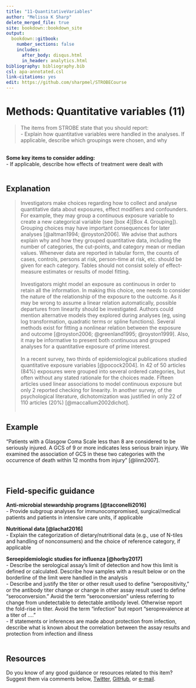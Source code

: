 ---
title: "11-QuantitativeVariables"
author: "Melissa K Sharp"
delete_merged_file: true
site: bookdown::bookdown_site
output:
  bookdown::gitbook:
    number_sections: false 
    includes: 
      after_body: disqus.html
      in_header: analytics.html
bibliography: bibliography.bib
csl: apa-annotated.csl
link-citations: yes
edit: https://github.com/sharpmel/STROBECourse
---

# Methods: Quantitative variables (11)
> The items from STROBE state that you should report:   
-	Explain how quantitative variables were handled in the analyses. If applicable, describe which groupings were chosen, and why

</br>
**Some key items to consider adding:**  
- If applicable, describe how effects of treatment were dealt with  
</br>

## Explanation  
> Investigators make choices regarding how to collect and analyse quantitative data about exposures, effect modifiers and confounders. For example, they may group a continuous exposure variable to create a new categorical variable (see [box 4][Box 4. Grouping]). Grouping choices may have important consequences for later analyses [@altman1994; @royston2006]. We advise that authors explain why and how they grouped quantitative data, including the number of categories, the cut-points, and category mean or median values. Whenever data are reported in tabular form, the counts of cases, controls, persons at risk, person-time at risk, etc. should be given for each category. Tables should not consist solely of effect-measure estimates or results of model fitting.  
</br>
Investigators might model an exposure as continuous in order to retain all the information. In making this choice, one needs to consider the nature of the relationship of the exposure to the outcome. As it may be wrong to assume a linear relation automatically, possible departures from linearity should be investigated. Authors could mention alternative models they explored during analyses (eg, using log transformation, quadratic terms or spline functions). Several methods exist for fitting a nonlinear relation between the exposure and outcome [@royston2006; @greenland1995; @royston1999]. Also, it may be informative to present both continuous and grouped analyses for a quantitative exposure of prime interest.  
</br>
In a recent survey, two thirds of epidemiological publications studied quantitative exposure variables [@pocock2004]. In 42 of 50 articles (84%) exposures were grouped into several ordered categories, but often without any stated rationale for the choices made. Fifteen articles used linear associations to model continuous exposure but only 2 reported checking for linearity. In another survey, of the psychological literature, dichotomization was justified in only 22 of 110 articles (20%) [@maccallum2002dichot].  
</br>

## Example  
“Patients with a Glasgow Coma Scale less than 8 are considered to be seriously injured. A GCS of 9 or more indicates less serious brain injury. We examined the association of GCS in these two categories with the occurrence of death within 12 months from injury” [@linn2007].  
</br></br>

## Field-specific guidance  
**Anti-microbial stewardship programs [@tacconelli2016]**  
- Provide subgroup analyses for immunocompromised, surgical/medical patients and patients in intensive care units, if applicable </br>

**Nutritional data [@lachat2016]**  
- Explain the categorization of dietary/nutritional data (e.g., use of N-tiles and handling of nonconsumers) and the choice of reference category, if applicable  </br>

**Seroepidemiologic studies for influenza [@horby2017]**  
- Describe the serological assay’s limit of detection and how this limit is defined or calculated. Describe how samples with a result below or on the borderline of the limit were handled in the analysis  
- Describe and justify the titer or other result used to define “seropositivity,” or the antibody titer change or change in other assay result used to define “seroconversion.” Avoid the term “seroconversion” unless referring to change from undetectable to detectable antibody level. Otherwise report the fold-rise in titer. Avoid the term “infection” but report “seroprevalence at a titer of ….”  
-  If statements or inferences are made about protection from infection, describe what is known about the correlation between the assay results and protection from infection and illness  
</br>

## Resources   
Do you know of any good guidance or resources related to this item? Suggest them via comments below, [Twitter](https://twitter.com/sharpmelk), [GitHub](https://github.com/sharpmel/STROBECourse), or [e-mail](mailto:melissaksharp@gmail.com).